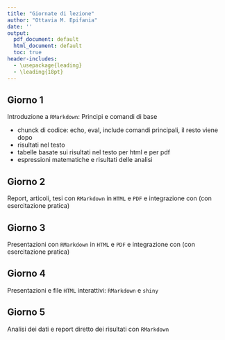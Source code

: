 ```yaml
---
title: "Giornate di lezione"
author: "Ottavia M. Epifania"
date: ''
output:
  pdf_document: default
  html_document: default
  toc: true
header-includes:
  - \usepackage{leading}
  - \leading{18pt}
---
```


## Giorno 1

Introduzione a `RMarkdown`: Principi e comandi di base

- chunck di codice: echo, eval, include comandi principali, il resto viene dopo
-  risultati nel testo
- tabelle basate sui risultati nel testo per html e per pdf
- espressioni matematiche e risultati delle analisi

## Giorno 2

Report, articoli, tesi con `RMarkdown` in `HTML` e `PDF` e integrazione con \LaTeX (con esercitazione pratica)

## Giorno 3

Presentazioni con `RMarkdown` in `HTML` e `PDF` e integrazione con \LaTeX (con esercitazione pratica)

## Giorno 4

Presentazioni e file `HTML` interattivi: `RMarkdown` e `shiny`

## Giorno 5

Analisi dei dati e report diretto dei risultati con `RMarkdown`

